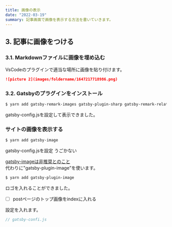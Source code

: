 ---
title: 画像の表示
date: "2022-03-19"
summary: 記事画面で画像を表示する方法を書いていきます。
---

## 3. 記事に画像をつける

### 3.1. Markdownファイルに画像を埋め込む
VsCodeのプラグインで適当な場所に画像を貼り付けます。
```markdown
![picture 2](images/foldername/1647217718986.png)  
```

### 3.2. Gatsbyのプラグインをインストール
```bash
$ yarn add gatsby-remark-images gatsby-plugin-sharp gatsby-remark-relative-images
```

gatsby-config.jsを設定して表示できました。

### サイトの画像を表示する
```bash
$ yarn add gatsby-image
```
gatsby-config.jsを設定
うごかない

[gatsby-imageは非推奨とのこと](https://www.gatsbyjs.com/plugins/gatsby-image/)  
代わりに"gatsby-plugin-image"を使います。  

```bash
$ yarn add gatsby-plugin-image
```

ロゴを入れることができました。


- [ ] postページのトップ画像をindexに入れる


設定を入れます。
```javascript
// gatsby-confi.js

```

